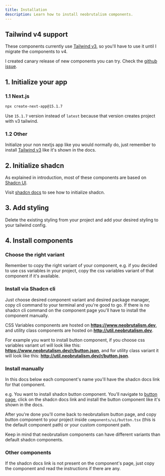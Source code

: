 ```yaml
---
title: Installation
description: Learn how to install neobrutalism components.
---
```


## Tailwind v4 support

These components currently use <a href='https://v3.tailwindcss.com/docs/installation' target='_blank'>Tailwind v3</a>, so you'll have to use it until I migrate the components to v4.

I created canary release of new components you can try. Check the <a href='https://github.com/ekmas/neobrutalism-components/issues/63#issuecomment-2692536169' target='_blank'>github issue</a>.

## 1. Initialize your app

### 1.1 Next.js

```bash
npx create-next-app@15.1.7
```

Use `15.1.7` version instead of `latest` because that version creates project with v3 tailwind.

### 1.2 Other

Initialize your non nextjs app like you would normally do, just remember to install <a href='https://v3.tailwindcss.com/docs/installation' target='_blank'>Tailwind v3</a> like it's shown in the docs. 

## 2. Initialize shadcn

As explained in introduction, most of these components are based on <a target="_blank" href="https://ui.shadcn.com/">Shadcn UI</a>. 

Visit <a href='https://ui.shadcn.com/docs/cli#init' target='_blank'>shadcn docs</a> to see how to initialize shadcn.

<Warning className="mt-8 mb-4" description="When installing shadcn, you'll get this question: Would you like to use CSS variables for theming? Choose yes regardless of whether you use it or not, because there is bug when installing utility class components when cssVariables is set to false. You'll have to manually choose desired component variant." />

## 3. Add styling

Delete the existing styling from your project and add your <Link href='/docs/styling'>desired styling</Link> to your tailwind config.

## 4. Install components

### Choose the right variant

Remember to copy the right variant of your component, e.g. if you decided to use css variables in your project, copy the css variables variant of that component if it's available.

### Install via Shadcn cli

Just choose desired component variant and desired package manager, copy cli command to your terminal and you're good to go. 
If there is no shadcn cli command on the component page you'll have to install the component manually.

CSS Variables components are hosted on **https://www.neobrutalism.dev**, and utility class components are hosted on **http://util.neobrutalism.dev**. 

For example you want to install button component, if you choose css variables variant url will look like this:
**https://www.neobrutalism.dev/r/button.json**, and for utility class variant it will look like this: 
**http://util.neobrutalism.dev/r/button.json**.

### Install manually

In this docs below each component's name you'll have the shadcn docs link for that component.

e.g. You want to install shadcn button component. You'll navigate to <a target='_blank' href='/components/button'>button page</a>, click on the shadcn docs
link and install the button component like it's shown in the docs.

After you're done you'll come back to neobrutalism button page, and copy button component to your project inside `components/ui/button.tsx`
(this is the default component path) or your custom component path.

Keep in mind that neobrutalism components can have different variants than default shadcn components.

### Other components

If the shadcn docs link is not present on the component's page, just copy the component and read the instructions if there are any.